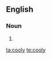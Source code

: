 ==English==

===Noun===
{{en-noun|coolies}}

# {{alternative spelling of|[[coolie]]}}

[[ta:cooly]]
[[te:cooly]]